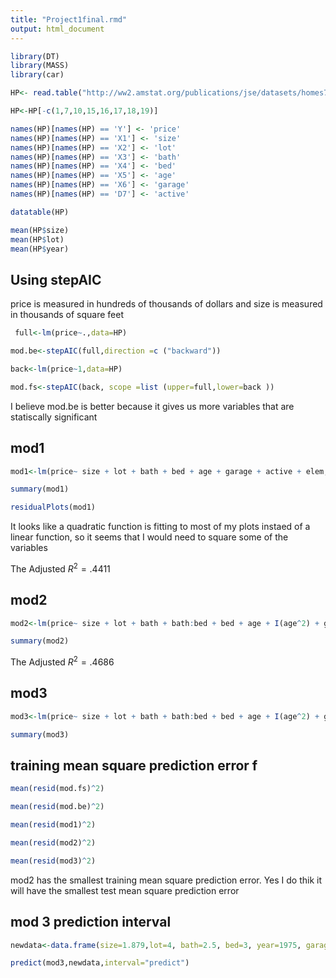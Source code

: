 ```yaml
---
title: "Project1final.rmd"
output: html_document
---
```


```r
library(DT)
library(MASS)
library(car)
```


```r
HP<- read.table("http://ww2.amstat.org/publications/jse/datasets/homes76.dat.txt",header=TRUE)
```

```r
HP<-HP[-c(1,7,10,15,16,17,18,19)]
```

```r
names(HP)[names(HP) == 'Y'] <- 'price'
names(HP)[names(HP) == 'X1'] <- 'size'
names(HP)[names(HP) == 'X2'] <- 'lot'
names(HP)[names(HP) == 'X3'] <- 'bath'
names(HP)[names(HP) == 'X4'] <- 'bed'
names(HP)[names(HP) == 'X5'] <- 'age'
names(HP)[names(HP) == 'X6'] <- 'garage'
names(HP)[names(HP) == 'D7'] <- 'active'
```

```r
datatable(HP)
```

```r
mean(HP$size)
mean(HP$lot)
mean(HP$year)
```

## Using stepAIC

price is measured in hundreds of thousands of dollars and size is measured in thousands of square feet

```r
 full<-lm(price~.,data=HP)
```

```r
mod.be<-stepAIC(full,direction =c ("backward"))
```

```r
back<-lm(price~1,data=HP)
```

```r
mod.fs<-stepAIC(back, scope =list (upper=full,lower=back ))
```

I believe mod.be is better because it gives us more variables that are statiscally significant

## mod1

```r
mod1<-lm(price~ size + lot + bath + bed + age + garage + active + elem, data=HP)

summary(mod1)

residualPlots(mod1)
```

It looks like a quadratic function is fitting to most of my plots instaed of a linear function, so it seems that I would need to square some of the variables

The Adjusted $R^2 = .4411$

## mod2

```r
mod2<-lm(price~ size + lot + bath + bath:bed + bed + age + I(age^2) + garage + active + elem, data=HP)

summary(mod2)
```

The Adjusted $R^2 = .4686$

## mod3

```r
mod3<-lm(price~ size + lot + bath + bath:bed + bed + age + I(age^2) + garage + active + I(elem == 'edison') + I(elem == 'harris'), data=HP)

summary(mod3)
```

##  training mean square prediction error f

```r
mean(resid(mod.fs)^2)
```

```r
mean(resid(mod.be)^2)
```

```r
mean(resid(mod1)^2)
```

```r
mean(resid(mod2)^2)
```

```r
mean(resid(mod3)^2)
```

mod2 has the smallest training mean square prediction error. Yes I do thik it will have the smallest test mean square prediction error

## mod 3 prediction interval

```r
newdata<-data.frame(size=1.879,lot=4, bath=2.5, bed=3, year=1975, garage=2, age =.5, elem = "Parker", active = 1)

predict(mod3,newdata,interval="predict")
```



